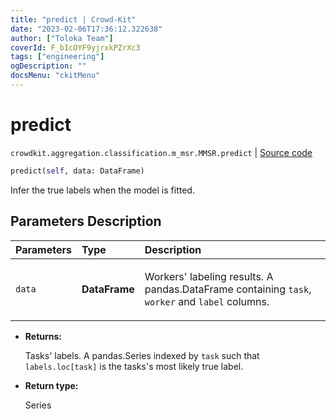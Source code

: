 ```yaml
---
title: "predict | Crowd-Kit"
date: "2023-02-06T17:36:12.322638"
author: ["Toloka Team"]
coverId: F_bIcOYF9yjrxkPZrXc3
tags: ["engineering"]
ogDescription: ""
docsMenu: "ckitMenu"
---
```


# predict
`crowdkit.aggregation.classification.m_msr.MMSR.predict` | [Source code](https://github.com/Toloka/crowd-kit/blob/v1.2.0/crowdkit/aggregation/classification/m_msr.py#L111)

```python
predict(self, data: DataFrame)
```

Infer the true labels when the model is fitted.

## Parameters Description

| Parameters | Type | Description |
| :----------| :----| :-----------|
`data`|**DataFrame**|<p>Workers&#x27; labeling results. A pandas.DataFrame containing `task`, `worker` and `label` columns.</p>

* **Returns:**

  Tasks' labels.
A pandas.Series indexed by `task` such that `labels.loc[task]`
is the tasks's most likely true label.

* **Return type:**

  Series